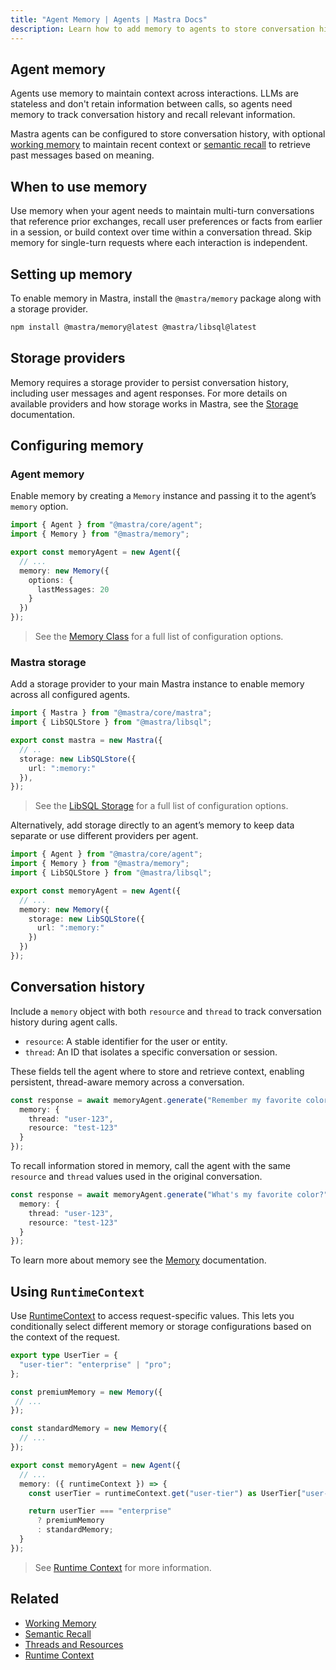 ```yaml
---
title: "Agent Memory | Agents | Mastra Docs"
description: Learn how to add memory to agents to store conversation history and maintain context across interactions.
---
```



## Agent memory

Agents use memory to maintain context across interactions. LLMs are stateless and don't retain information between calls, so agents need memory to track conversation history and recall relevant information.

Mastra agents can be configured to store conversation history, with optional [working memory](../memory/working-memory) to maintain recent context or [semantic recall](../memory/semantic-recall) to retrieve past messages based on meaning.

## When to use memory

Use memory when your agent needs to maintain multi-turn conversations that reference prior exchanges, recall user preferences or facts from earlier in a session, or build context over time within a conversation thread. Skip memory for single-turn requests where each interaction is independent.

## Setting up memory

To enable memory in Mastra, install the `@mastra/memory` package along with a storage provider.

```bash npm2yarn copy
npm install @mastra/memory@latest @mastra/libsql@latest
```

## Storage providers

Memory requires a storage provider to persist conversation history, including user messages and agent responses. For more details on available providers and how storage works in Mastra, see the [Storage](/server-db/storage) documentation.

## Configuring memory

<Steps>

### Agent memory

Enable memory by creating a `Memory` instance and passing it to the agent’s `memory` option.

```typescript {6-9} filename="src/mastra/agents/memory-agent.ts" showLineNumbers copy
import { Agent } from "@mastra/core/agent";
import { Memory } from "@mastra/memory";

export const memoryAgent = new Agent({
  // ...
  memory: new Memory({
    options: {
      lastMessages: 20
    }
  })
});
```

> See the [Memory Class](../reference/memory/Memory) for a full list of configuration options.

### Mastra storage

Add a storage provider to your main Mastra instance to enable memory across all configured agents.

```typescript {6-8} filename="src/mastra/index.ts" showLineNumbers copy
import { Mastra } from "@mastra/core/mastra";
import { LibSQLStore } from "@mastra/libsql";

export const mastra = new Mastra({
  // ..
  storage: new LibSQLStore({
    url: ":memory:"
  }),
});
```

> See the [LibSQL Storage](/reference/storage/libsql) for a full list of configuration options.

</Steps>

Alternatively, add storage directly to an agent’s memory to keep data separate or use different providers per agent.

```typescript {7-10} filename="src/mastra/agents/memory-agent.ts" showLineNumbers copy
import { Agent } from "@mastra/core/agent";
import { Memory } from "@mastra/memory";
import { LibSQLStore } from "@mastra/libsql";

export const memoryAgent = new Agent({
  // ...
  memory: new Memory({
    storage: new LibSQLStore({
      url: ":memory:"
    })
  })
});
```

## Conversation history

Include a `memory` object with both `resource` and `thread` to track conversation history during agent calls.

- `resource`: A stable identifier for the user or entity.
- `thread`: An ID that isolates a specific conversation or session.

These fields tell the agent where to store and retrieve context, enabling persistent, thread-aware memory across a conversation.

```typescript {3-4}
const response = await memoryAgent.generate("Remember my favorite color is blue.", {
  memory: {
    thread: "user-123",
    resource: "test-123"
  }
});
```

To recall information stored in memory, call the agent with the same `resource` and `thread` values used in the original conversation.

```typescript {3-4}
const response = await memoryAgent.generate("What's my favorite color?", {
  memory: {
    thread: "user-123",
    resource: "test-123"
  }
});
```

To learn more about memory see the [Memory](../memory/overview) documentation.

## Using `RuntimeContext`

Use [RuntimeContext](/server-db/runtime-context) to access request-specific values. This lets you conditionally select different memory or storage configurations based on the context of the request.

```typescript filename="src/mastra/agents/memory-agent.ts" showLineNumbers
export type UserTier = {
  "user-tier": "enterprise" | "pro";
};

const premiumMemory = new Memory({
 // ...
});

const standardMemory = new Memory({
  // ...
});

export const memoryAgent = new Agent({
  // ...
  memory: ({ runtimeContext }) => {
    const userTier = runtimeContext.get("user-tier") as UserTier["user-tier"];

    return userTier === "enterprise"
      ? premiumMemory
      : standardMemory;
  }
});
```

> See [Runtime Context](/server-db/runtime-context) for more information.

## Related

- [Working Memory](../memory/working-memory)
- [Semantic Recall](../memory/semantic-recall)
- [Threads and Resources](../memory/threads-and-resources)
- [Runtime Context](/server-db/runtime-context)
